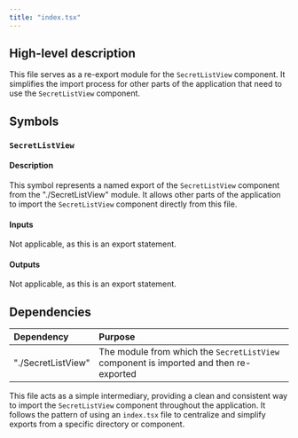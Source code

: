 ```yaml
---
title: "index.tsx"
---
```


## High-level description
This file serves as a re-export module for the `SecretListView` component. It simplifies the import process for other parts of the application that need to use the `SecretListView` component.

## Symbols

### `SecretListView`
#### Description
This symbol represents a named export of the `SecretListView` component from the "./SecretListView" module. It allows other parts of the application to import the `SecretListView` component directly from this file.

#### Inputs
Not applicable, as this is an export statement.

#### Outputs
Not applicable, as this is an export statement.

## Dependencies
| Dependency | Purpose |
|:-----------|:--------|
| "./SecretListView" | The module from which the `SecretListView` component is imported and then re-exported |

This file acts as a simple intermediary, providing a clean and consistent way to import the `SecretListView` component throughout the application. It follows the pattern of using an `index.tsx` file to centralize and simplify exports from a specific directory or component.